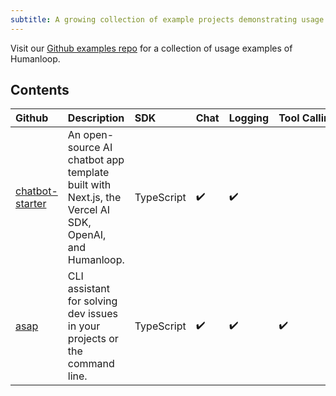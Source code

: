 ```yaml
---
subtitle: A growing collection of example projects demonstrating usage of Humanloop.
---
```


Visit our [Github examples repo](https://github.com/humanloop/examples) for a collection of usage examples of Humanloop.

## Contents

| Github                                                           | Description                                                                                          | SDK        | Chat | Logging | Tool&nbsp;Calling | Streaming |
| :--------------------------------------------------------------- | :--------------------------------------------------------------------------------------------------- | :--------- | :--- | :------ | :---------------- | :-------- |
| [chatbot-starter](https://github.com/humanloop/chatbot-starter/) | An open-source AI chatbot app template built with Next.js, the Vercel AI SDK, OpenAI, and Humanloop. | TypeScript | ✔️   | ✔️      |                   | ✔️        |
| [asap](https://github.com/humanloop/asap)                        | CLI assistant for solving dev issues in your projects or the command line.                           | TypeScript | ✔️   | ✔️      | ✔️                |           |
